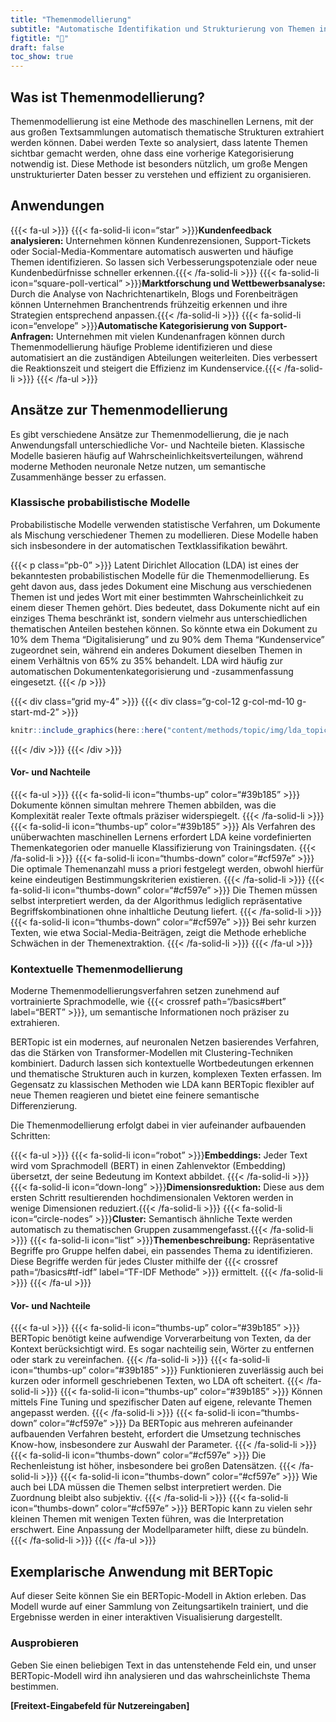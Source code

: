 ```yaml
---
title: "Themenmodellierung"
subtitle: "Automatische Identifikation und Strukturierung von Themen in Texten"
figtitle: "📰"
draft: false
toc_show: true
---
```


## Was ist Themenmodellierung?

<!-- {{{< div class="grid" >}}} {{{< div class="g-col-12 g-col-md-4 g-start-md-5" >}}}  -->

<!-- ```{r} -->
<!-- knitr::include_graphics(here::here("content/methods/topic/img/book.svg")) -->
<!-- ``` -->

<!-- {{{< /div >}}} {{{< /div >}}} -->

Themenmodellierung ist eine Methode des maschinellen Lernens, mit der aus großen Textsammlungen automatisch thematische Strukturen extrahiert werden können. Dabei werden Texte so analysiert, dass latente Themen sichtbar gemacht werden, ohne dass eine vorherige Kategorisierung notwendig ist. Diese Methode ist besonders nützlich, um große Mengen unstrukturierter Daten besser zu verstehen und effizient zu organisieren.



## Anwendungen 

{{{< fa-ul >}}}
    {{{< fa-solid-li icon="star" >}}}**Kundenfeedback analysieren:** Unternehmen können Kundenrezensionen, Support-Tickets oder Social-Media-Kommentare automatisch auswerten und häufige Themen identifizieren. So lassen sich Verbesserungspotenziale oder neue Kundenbedürfnisse schneller erkennen.{{{< /fa-solid-li >}}}
    {{{< fa-solid-li icon="square-poll-vertical" >}}}**Marktforschung und Wettbewerbsanalyse:** Durch die Analyse von Nachrichtenartikeln, Blogs und Forenbeiträgen können Unternehmen Branchentrends frühzeitig erkennen und ihre Strategien entsprechend anpassen.{{{< /fa-solid-li >}}}
    {{{< fa-solid-li  icon="envelope" >}}}**Automatische Kategorisierung von Support-Anfragen:** Unternehmen mit vielen Kundenanfragen können durch Themenmodellierung häufige Probleme identifizieren und diese automatisiert an die zuständigen Abteilungen weiterleiten. Dies verbessert die Reaktionszeit und steigert die Effizienz im Kundenservice.{{{< /fa-solid-li >}}}
{{{< /fa-ul >}}}


## Ansätze zur Themenmodellierung

Es gibt verschiedene Ansätze zur Themenmodellierung, die je nach Anwendungsfall unterschiedliche Vor- und Nachteile bieten. Klassische Modelle basieren häufig auf Wahrscheinlichkeitsverteilungen, während moderne Methoden neuronale Netze nutzen, um semantische Zusammenhänge besser zu erfassen.

### Klassische probabilistische Modelle

Probabilistische Modelle verwenden statistische Verfahren, um Dokumente als Mischung verschiedener Themen zu modellieren. Diese Modelle haben sich insbesondere in der automatischen Textklassifikation bewährt.

{{{< p class="pb-0" >}}}
Latent Dirichlet Allocation (LDA) ist eines der bekanntesten probabilistischen Modelle für die Themenmodellierung. Es geht davon aus, dass jedes Dokument eine Mischung aus verschiedenen Themen ist und jedes Wort mit einer bestimmten Wahrscheinlichkeit zu einem dieser Themen gehört. Dies bedeutet, dass Dokumente nicht auf ein einziges Thema beschränkt ist, sondern vielmehr aus unterschiedlichen thematischen Anteilen bestehen können. So könnte etwa ein Dokument zu 10% dem Thema "Digitalisierung" und zu 90% dem Thema "Kundenservice" zugeordnet sein, während ein anderes Dokument dieselben Themen in einem Verhältnis von 65% zu 35% behandelt. LDA wird häufig zur automatischen Dokumentenkategorisierung und -zusammenfassung eingesetzt.
{{{< /p >}}}

{{{< div class="grid my-4" >}}} {{{< div class="g-col-12 g-col-md-10 g-start-md-2" >}}}

```r
knitr::include_graphics(here::here("content/methods/topic/img/lda_topic.svg"))
```

{{{< /div >}}} {{{< /div >}}}

#### Vor- und Nachteile

{{{< fa-ul >}}}
    {{{< fa-solid-li icon="thumbs-up" color="#39b185" >}}} Dokumente können simultan mehrere Themen abbilden, was die Komplexität realer Texte oftmals präziser widerspiegelt. {{{< /fa-solid-li >}}}
        {{{< fa-solid-li icon="thumbs-up" color="#39b185" >}}} Als Verfahren des unüberwachten maschinellen Lernens erfordert LDA keine vordefinierten Themenkategorien oder manuelle Klassifizierung von Trainingsdaten. {{{< /fa-solid-li >}}}
    {{{< fa-solid-li icon="thumbs-down" color="#cf597e" >}}} Die optimale Themenanzahl muss a priori festgelegt werden, obwohl hierfür keine eindeutigen Bestimmungskriterien existieren. {{{< /fa-solid-li >}}}
        {{{< fa-solid-li icon="thumbs-down" color="#cf597e" >}}} Die Themen müssen selbst interpretiert werden, da der Algorithmus lediglich repräsentative Begriffskombinationen ohne inhaltliche Deutung liefert.  {{{< /fa-solid-li >}}}
         {{{< fa-solid-li icon="thumbs-down" color="#cf597e" >}}} Bei sehr kurzen Texten, wie etwa Social-Media-Beiträgen, zeigt die Methode erhebliche Schwächen in der Themenextraktion. {{{< /fa-solid-li >}}}
{{{< /fa-ul >}}}



### Kontextuelle Themenmodellierung

Moderne Themenmodellierungsverfahren setzen zunehmend auf vortrainierte Sprachmodelle, wie {{{< crossref path="/basics#bert" label="BERT" >}}}, um semantische Informationen noch präziser zu extrahieren.

BERTopic ist ein modernes, auf neuronalen Netzen basierendes Verfahren, das die Stärken von Transformer-Modellen mit Clustering-Techniken kombiniert. Dadurch lassen sich kontextuelle Wortbedeutungen erkennen und thematische Strukturen auch in kurzen, komplexen Texten erfassen. Im Gegensatz zu klassischen Methoden wie LDA kann BERTopic flexibler auf neue Themen reagieren und bietet eine feinere semantische Differenzierung.

Die Themenmodellierung erfolgt dabei in vier aufeinander aufbauenden Schritten:

{{{< fa-ul >}}}
    {{{< fa-solid-li icon="robot" >}}}**Embeddings:** Jeder Text wird vom Sprachmodell (BERT) in einen Zahlenvektor (Embedding) übersetzt, der seine Bedeutung im Kontext abbildet. {{{< /fa-solid-li >}}}
    {{{< fa-solid-li icon="down-long" >}}}**Dimensionsreduktion:** Diese aus dem ersten Schritt resultierenden hochdimensionalen Vektoren werden in wenige Dimensionen reduziert.{{{< /fa-solid-li >}}}
    {{{< fa-solid-li  icon="circle-nodes" >}}}**Cluster:** Semantisch ähnliche Texte werden automatisch zu thematischen Gruppen zusammengefasst.{{{< /fa-solid-li >}}}
    {{{< fa-solid-li  icon="list" >}}}**Themenbeschreibung:** Repräsentative Begriffe pro Gruppe helfen dabei, ein passendes Thema zu identifizieren. Diese Begriffe werden für jedes Cluster mithilfe der {{{< crossref path="/basics#tf-idf" label="TF-IDF Methode" >}}} ermittelt. {{{< /fa-solid-li >}}}
{{{< /fa-ul >}}}


<!-- TODO: Insert illustration for BERTopic -->

#### Vor- und Nachteile

{{{< fa-ul >}}}
    {{{< fa-solid-li icon="thumbs-up" color="#39b185" >}}} BERTopic benötigt keine aufwendige Vorverarbeitung von Texten, da der Kontext berücksichtigt wird. Es sogar nachteilig sein, Wörter zu entfernen oder stark zu vereinfachen. {{{< /fa-solid-li >}}}
    {{{< fa-solid-li icon="thumbs-up" color="#39b185" >}}} Funktionieren zuverlässig auch bei kurzen oder informell geschriebenen Texten, wo LDA oft scheitert. {{{< /fa-solid-li >}}}
        {{{< fa-solid-li icon="thumbs-up" color="#39b185" >}}} Können mittels Fine Tuning und spezifischer Daten auf eigene, relevante Themen angepasst werden. {{{< /fa-solid-li >}}}
    {{{< fa-solid-li icon="thumbs-down" color="#cf597e" >}}} Da BERTopic aus mehreren aufeinander aufbauenden Verfahren besteht, erfordert die Umsetzung technisches Know-how, insbesondere zur Auswahl der Parameter. {{{< /fa-solid-li >}}}
        {{{< fa-solid-li icon="thumbs-down" color="#cf597e" >}}} Die Rechenleistung ist höher, insbesondere bei großen Datensätzen.  {{{< /fa-solid-li >}}}
         {{{< fa-solid-li icon="thumbs-down" color="#cf597e" >}}}	Wie auch bei LDA müssen die Themen selbst interpretiert werden. Die Zuordnung bleibt also subjektiv. {{{< /fa-solid-li >}}}
         {{{< fa-solid-li icon="thumbs-down" color="#cf597e" >}}}	BERTopic kann zu vielen sehr kleinen Themen mit wenigen Texten führen, was die Interpretation erschwert. Eine Anpassung der Modellparameter hilft, diese zu bündeln. {{{< /fa-solid-li >}}}
{{{< /fa-ul >}}}


## Exemplarische Anwendung mit BERTopic

Auf dieser Seite können Sie ein BERTopic-Modell in Aktion erleben. Das Modell wurde auf einer Sammlung von Zeitungsartikeln trainiert, und die Ergebnisse werden in einer interaktiven Visualisierung dargestellt.

### Ausprobieren

Geben Sie einen beliebigen Text in das untenstehende Feld ein, und unser BERTopic-Modell wird ihn analysieren und das wahrscheinlichste Thema bestimmen.

**[Freitext-Eingabefeld für Nutzereingaben]**

